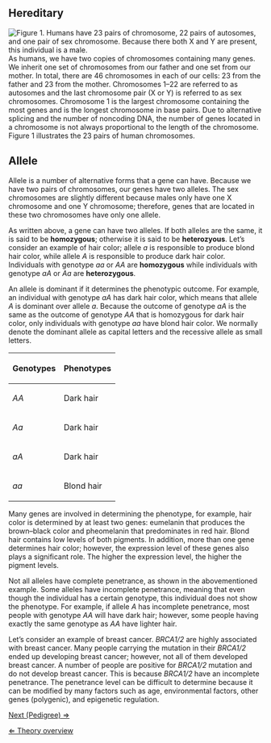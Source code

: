 ==Hereditary==
[[File: 23chromosomes.gif|frame|right|Figure 1. Humans have 23 pairs of chromosome, 22 pairs of autosomes, and one pair of sex chromosome. Because there both X and Y are present, this individual is a male.]]
As humans, we have two copies of chromosomes containing many genes. We inherit one set of chromosomes from our father and one set from our mother. In total, there are 46 chromosomes in each of our cells: 23 from the father and 23 from the mother. Chromosomes 1–22 are referred to as autosomes and the last chromosome pair (X or Y) is referred to as sex chromosomes. Chromosome 1 is the largest chromosome containing the most genes and is the longest chromosome in base pairs. Due to alternative splicing and the number of noncoding DNA, the number of genes located in a chromosome is not always proportional to the length of the chromosome. Figure 1 illustrates the 23 pairs of human chromosomes. 


==Allele==

Allele is a number of alternative forms that a gene can have. Because we have two pairs of chromosomes, our genes have two alleles. The sex chromosomes are slightly different because males only have one X chromosome and one Y chromosome; therefore, genes that are located in these two chromosomes have only one allele.  

  
As written above, a gene can have two alleles. If both alleles are the same, it is said to be '''homozygous'''; otherwise it is said to be '''heterozyous'''. Let’s consider an example of hair color; allele ''a'' is responsible to produce blond hair color, while allele ''A'' is responsible to produce dark hair color. Individuals with genotype ''aa'' or ''AA'' are '''homozygous''' while individuals with genotype ''aA'' or ''Aa'' are '''heterozygous'''.


An allele is dominant if it determines the phenotypic outcome. For example, an individual with genotype ''aA'' has dark hair color, which means that allele ''A'' is dominant over allele ''a''. Because the outcome of genotype ''aA'' is the same as the outcome of genotype ''AA'' that is homozygous for dark hair color, only individuals with genotype ''aa'' have blond hair color. We normally denote the dominant allele as capital letters and the recessive allele as small letters.

{| border="1" cellpadding="2" 
! width="80" | Genotypes
! width="80" | Phenotypes
|-
! ''AA''
! Dark hair
|-
! ''Aa''
! Dark hair
|-
! ''aA''
! Dark hair
|-
! ''aa''
! Blond hair
|}


Many genes are involved in determining the phenotype, for example, hair color is determined by at least two genes: eumelanin that produces the brown–black color and pheomelanin that predominates in red hair. Blond hair contains low levels of both pigments. In addition, more than one gene determines hair color; however, the expression level of these genes also plays a significant role. The higher the expression level, the higher the pigment levels. 


Not all alleles have complete penetrance, as shown in the abovementioned example. Some alleles have incomplete penetrance, meaning that even though the individual has a certain genotype, this individual does not show the phenotype. For example, if allele ''A'' has incomplete penetrance, most people with genotype ''AA'' will have dark hair; however, some people having exactly the same genotype as ''AA'' have lighter hair. 


Let’s consider an example of breast cancer. ''BRCA1/2'' are highly associated with breast cancer. Many people carrying the mutation in their ''BRCA1/2'' ended up developing breast cancer; however, not all of them developed breast cancer. A number of people are positive for ''BRCA1/2'' mutation and do not develop breast cancer. This is because ''BRCA1/2'' have an incomplete penetrance. The penetrance level can be difficult to determine because it can be modified by many factors such as age, environmental factors, other genes (polygenic), and epigenetic regulation. 

[[Pedigree_MG|Next (Pedigree) &rArr;]]

[[Medical Genetics case|&lArr; Theory overview]]